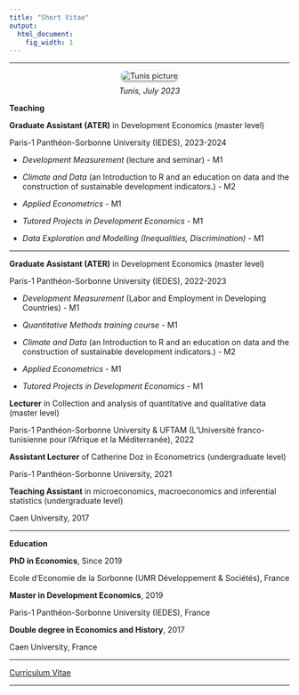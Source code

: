 ```yaml
---
title: "Short Vitae"
output:
  html_document:
    fig_width: 1
---
```



<link rel="shortcut icon" href="favicon.ico">

---

<style>
figure {
  text-align: center;
}

figcaption {
  margin-top: 10px;
}

</style>

<style>
  .rounded-image {
    border-radius: 10px; /* Ajoute des coins arrondis de 10 pixels */
    box-shadow: 0px 2px 4px rgba(0, 0, 0, 0.4); /* Ajoute une ombre de 2 pixels de hauteur et 4 pixels de flou */
  }
</style>

<p>
<div class="row">
<figure>
  <img alt="Tunis picture" src="images/IMG_20230722_155321_tunis_2023_1.jpg" class="rounded-image"/>
  <figcaption> <i>Tunis, July 2023 </i> </figcaption>
</figure>
</div>
</p>

**Teaching**

**Graduate Assistant (ATER)** in Development Economics (master level)

Paris-1 Panthéon-Sorbonne University (IEDES), 2023-2024

- *Development Measurement* (lecture and seminar) - M1

- *Climate and Data* (an Introduction to R and an education on data and the construction of sustainable development indicators.) - M2

- *Applied Econometrics* - M1

- *Tutored Projects in Development Economics* - M1

- *Data Exploration and Modelling (Inequalities, Discrimination)* - M1


----

**Graduate Assistant (ATER)** in Development Economics (master level)

Paris-1 Panthéon-Sorbonne University (IEDES), 2022-2023

- *Development Measurement* (Labor and Employment in Developing Countries) - M1

- *Quantitative Methods training course* - M1

- *Climate and Data* (an Introduction to R and an education on data and the construction of sustainable development indicators.) - M2

- *Applied Econometrics* - M1

- *Tutored Projects in Development Economics* - M1


**Lecturer** in Collection and analysis of quantitative and qualitative data (master level)

Paris-1 Panthéon-Sorbonne University & UFTAM (L'Université franco-tunisienne pour l'Afrique et la Méditerranée), 2022


**Assistant Lecturer** of Catherine Doz in Econometrics (undergraduate level)

Paris-1 Panthéon-Sorbonne University, 2021


**Teaching Assistant** in microeconomics, macroeconomics and inferential statistics (undergraduate level)

Caen University, 2017






----

**Education**

**PhD in Economics**, Since 2019

Ecole d'Economie de la Sorbonne (UMR Développement & Sociétés), France


**Master in Development Economics**, 2019

Paris-1 Panthéon-Sorbonne University (IEDES), France


**Double degree in Economics and History**, 2017

Caen University, France

----

[Curriculum Vitae](https://jeanbaptisteguiffard.github.io/CV/cv.pdf)

----
